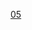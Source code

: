{{Routemap
|title=<noinclude>成都地铁5号线</noinclude>
|title-bg=#{{成都地铁颜色|5}}
|title-color=white
|inline=<includeonly>1</includeonly>
|text-width=20
|map=
uhENDEa
uhBHF~~ ~~[[华桂路站|华桂路]]
\uhSTR\uYRDe~~ ~~ ~~ ~~[[大丰停车场]]
\uhSTR\uhSTRa
\uhKRWg+l\uhKRWr
uhBHF~~ ~~[[柏水场站|柏水场]]
uhBHF~~ ~~[[廖家湾站 (成都市)|廖家湾]]
WASSERq\uhKRZW\WASSERq~~ ~~ ~~ ~~[[沱江|毗河]]
uhBHF~~ ~~[[北部商贸城站|北部商贸城]]
uhBHF~~ ~~[[幸福桥站|幸福桥]]
uhtSTRa
utBHF~~ ~~[[九道堰站|九道堰]]
utBHF~~ ~~[[杜家碾站|杜家碾]]
utBHF~~ ~~[[大丰站 (成都市)|大丰]]
utBHF~~ ~~[[石犀公园站|石犀公园]]
utBHF~~ ~~[[皇花园站|皇花园]]
WASSERq\utKRZW\WASSERq~~ ~~ ~~ ~~[[锦江 (岷江支流)|东风渠]]
utBHF~~ ~~[[陆家桥站|陆家桥]]
hCONTgq\umtKRZh\hSTR+r~~ ~~ ~~ ~~下穿[[成灌铁路|成灌线]]
\utBHF\hSTRe@f~~ ~~[[泉水路站|泉水路]]
\uextCONTgq\utTINTxt\emKRZt\uextCONTfq~~ ~~[[洞子口站|洞子口]] {{成都地铁路线数字链接|27}}~~ ~~{{dim|{{rmr|Licon=L|蜀鑫路}}}} {{成都地铁路线数字链接|27}} {{dim|{{rmr|Ricon=R|石佛}}}}
\WASSERq\utKRZW\WBRÜCKE1\WASSERq~~ ~~ ~~ ~~[[锦江 (岷江支流)|沙河]]
\utBHF\STR~~ ~~[[福宁路站|福宁路]]
\STR+l\umtKRZ\ABZqr\CONTfq~~ ~~ ~~ ~~下穿[[宝成铁路]]、[[成灌铁路|成灌线]]
STR\utBHF\~~ ~~[[五块石站|五块石]]
STR\utBHF\~~ ~~[[赛云台站|赛云台]]
STRl\umtKRZ\CONTfq~~ ~~ ~~ ~~下穿[[成灌铁路|成灌线]]、[[宝成铁路]]
utCONTgq\utkABZq2\utTINTt!~utkSTRc3\utCONTfq\~~ ~~[[北站西二路站|北站西二路]] {{成都地铁路线数字链接|7}}~~ ~~{{rmr|Licon=L|外环}} {{成都地铁路线数字链接|7}} {{rmr|Ricon=R|内环}}
utkABZg+4~~ ~~ ~~ ~~联络线前往{{成都地铁路线链接|7}}
\\utSTR\utSTR+l\utCONTfq~~ ~~ ~~ ~~{{成都地铁路线数字链接|6}} {{rmr|Ricon=R|望丛祠}}
\utXBHF-L!~HUBaq\utXBHF-R!~HUBeq~~ ~~[[西北桥站|西北桥]] {{成都地铁路线数字链接|6}}
\WASSERq\utKRZW\utKRZW\WASSERq~~ ~~ ~~ ~~[[锦江 (岷江支流)|府河]]
utCONTgq\utKRZto\utSTRr~~ ~~ ~~ ~~{{rmr|Licon=L|兰家沟}} {{成都地铁路线数字链接|6}}
utBHF~~ ~~[[花牌坊站|花牌坊]]
utBHF~~ ~~[[抚琴站|抚琴]]
\utCONTgq\utKRZto\utXBHF-Rq!~HUBa\utCONTfq~~ ~~ ~~ ~~{{rmr|Licon=L|万盛}} {{成都地铁路线数字链接|4}} {{rmr|Ricon=R|西河}}
\utCONTgq\utKRZto\utXBHF-Lq!~HUB\utCONTfq~~ ~~ ~~ ~~{{rmr|Licon=L|犀浦}} {{成都地铁路线数字链接|2}} {{rmr|Ricon=R|龙泉驿}}
\utBHF!~HUBaq\HUBr~~ ~~[[中医大省医院站|中医大省医院]] {{成都地铁路线数字链接|2}} {{成都地铁路线数字链接|4}}
uextCONTgq\utTINTxt\uextCONTfq~~ ~~[[青羊宫站|青羊宫]] {{成都地铁路线数字链接|13}}~~ ~~{{dim|{{rmr|Licon=L|瓦窑滩}}}} {{成都地铁路线数字链接|13}} {{dim|{{rmr|Ricon=R|龙安}}}}
WASSERq\utKRZW\WASSERq~~ ~~ ~~ ~~[[锦江 (岷江支流)|锦江]]
uextCONTgq\utTINTxt\uextCONTfq~~ ~~[[省骨科医院站 (成都市)|省骨科医院]] {{成都地铁路线数字链接|17}}~~ ~~{{dim|{{rmr|Licon=L|九江北}}}} {{成都地铁路线数字链接|17}} {{dim|{{rmr|Ricon=R|高洪}}}}
\uextCONTgq\uetKRZtu\uextBHFq!~HUBa\uextCONTfq~~ ~~ ~~ ~~{{dim|{{rmr|Licon=L|新平}}}} {{成都地铁路线数字链接|10}} {{dim|{{rmr|Ricon=R|骡马市}}}}
utCONTgq\utKRZtu\utSTR+r!~HUB~~ ~~ ~~ ~~{{rmr|Licon=L|双流西站}} {{成都地铁路线数字链接|3}}
\utBHF!~HUBaq\utBHF!~HUBrf~~ ~~[[高升桥站|高升桥]] {{成都地铁路线数字链接|3}} {{成都地铁路线数字链接|10}}
\utSTR\utCONTf~~ ~~ ~~ ~~{{成都地铁路线数字链接|3}} {{rmr|Ricon=D|成都医学院}}
utBHF~~ ~~[[科园站|科园]]
utCONTgq\utTINTt\utCONTfq~~ ~~[[九兴大道站|九兴大道]] {{成都地铁路线数字链接|8}}~~ ~~{{rmr|Licon=L|莲花}} {{成都地铁路线数字链接|8}} {{rmr|Ricon=R|十里店}}
utCONTgq\utTINTt\utCONTfq~~ ~~[[神仙树站|神仙树]] {{成都地铁路线数字链接|7}}~~ ~~{{rmr|Licon=L|内环}} {{成都地铁路线数字链接|7}} {{rmr|Ricon=R|外环}}
tCONTgq\umtKRZtu\tCONTfq~~ ~~ ~~ ~~下穿[[成贵客运专线]]
CONTgq\umtKRZ\CONTfq~~ ~~ ~~ ~~下穿[[成昆铁路]]
utBHF~~ ~~[[石羊立交站|石羊立交]]
uextCONTgq\utTINTxt\uextCONTfq~~ ~~[[市一医院站|市一医院]] {{成都地铁路线数字链接|30}}~~ ~~ {{dim|{{rmr|Licon=L|双流机场2航站楼}}}} {{成都地铁路线数字链接|30}} {{dim|{{rmr|Ricon=R|龙泉站}}}}
utBHF~~ ~~[[交子大道站|交子大道]]
utCONTgq\utTINTt\utCONTfq~~ ~~[[锦城大道站|锦城大道]] {{成都地铁路线数字链接|9}}~~ ~~{{rmr|Licon=L|黄田坝}} {{成都地铁路线数字链接|9}} {{rmr|Ricon=R|金融城东}}
uYRDeq\utSTRaq\utABZgr+r\\~~ ~~ ~~ ~~[[元华车辆段]]
utBHF~~ ~~[[锦城湖站|锦城湖]]
utBHF~~ ~~[[大源站|大源]]
utBHF~~ ~~[[民乐站 (成都市)|民乐]]
utBHF~~ ~~[[骑龙站|骑龙]]
utBHF~~ ~~[[警官学院站|警官学院]]
WASSERq\utKRZW\WASSERq~~ ~~ ~~ ~~[[锦江 (岷江支流)|江安河]]
utBHF~~ ~~[[二江寺站|二江寺]]
utBHF~~ ~~[[南湖立交站|南湖立交]]
uextCONTgq\utTINTxt\uextCONTfq~~ ~~[[怡心湖站|怡心湖]] {{成都地铁路线数字链接|19}}~~ ~~ {{dim|{{rmr|Licon=L|金星}}}} {{成都地铁路线数字链接|19}} {{dim|{{rmr|Ricon=R|天府新站}}}}
utBHF~~ ~~[[龙马路站|龙马路]]
utSTR+l\utLSTRq\utTINTt\utCONTfq\~~ ~~[[回龙站 (成都市)|回龙]] {{成都地铁路线数字链接|6}}~~ ~~{{rmr|Licon=L|兰家沟}} {{成都地铁路线数字链接|6}} {{rmr|Ricon=R|望丛祠}}
utSTR\\utSTRe\\
utSTR\\uBRÜCKE1\\
utSTR\\utSTRa@g\\
utSTRle\uYRDq\utSTRre\\~~ ~~ ~~ ~~[[回龙停车场]]
|bottom={{navbar|成都地鐵5號線RDT}}
}}<noinclude>
{{Rdt intro|[[成都地铁5号线]]}}
[[Category:成都地鐵RDT|05]]
</noinclude>
